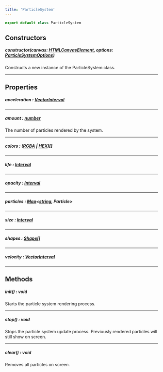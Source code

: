 ```yaml
---
title: 'ParticleSystem'
---
```


```ts
export default class ParticleSystem
```

## Constructors

##### <span class="script-font">constructor(canvas: [HTMLCanvasElement](https://developer.mozilla.org/en-US/docs/Web/API/HTMLCanvasElement), options: [ParticleSystemOptions](../interfaces/ParticleOptions))</span>
Constructs a new instance of the <span class="script-font bold">ParticleSystem</span> class.

***

## Properties

##### <span class="script-font">acceleration : [VectorInterval](/docs/types/vectorinterval)</span>

***

##### <span class="script-font">amount : [number](https://developer.mozilla.org/en-US/docs/Web/JavaScript/Reference/Global_Objects/Number)</span>

The number of particles rendered by the system.

***

##### <span class="script-font">colors : ([RGBA](/docs/classes/rgba) | [HEX](/docs/classes/hex))[]</span>

***

##### <span class="script-font">life : [Interval](/docs/types/interval)</span>

***

##### <span class="script-font">opacity : [Interval](/docs/types/interval)</span>

***

##### <span class="script-font">particles : [Map](https://developer.mozilla.org/en-US/docs/Web/JavaScript/Reference/Global_Objects/Map)&lt;[string](https://developer.mozilla.org/en-US/docs/Web/JavaScript/Reference/Global_Objects/String), Particle&gt;</span>

***

##### <span class="script-font">size : [Interval](/docs/types/interval)</span>

***

##### <span class="script-font">shapes : [Shape](/docs/types/shape)[]</span>

***

##### <span class="script-font">velocity : [VectorInterval](/docs/types/vectorinterval)</span>

***

## Methods

##### <span class="script-font">init() : void</span>

Starts the particle system rendering process.

***

##### <span class="script-font">stop() : void</span>

Stops the particle system update process. Previously rendered particles will still show on screen.

***

##### <span class="script-font">clear() : void</span>

Removes all particles on screen.